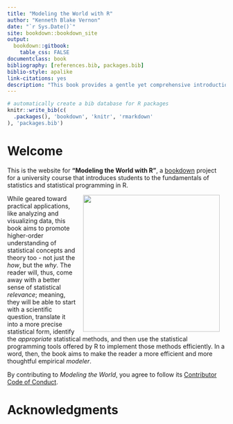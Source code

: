 ```yaml
--- 
title: "Modeling the World with R"
author: "Kenneth Blake Vernon"
date: "`r Sys.Date()`"
site: bookdown::bookdown_site
output: 
  bookdown::gitbook:
    table_css: FALSE
documentclass: book
bibliography: [references.bib, packages.bib]
biblio-style: apalike
link-citations: yes
description: "This book provides a gentle yet comprehensive introduction to doing basic statistics in R."
---
```


```r
# automatically create a bib database for R packages
knitr::write_bib(c(
  .packages(), 'bookdown', 'knitr', 'rmarkdown'
), 'packages.bib')
```

# Welcome {-}

This is the website for __"Modeling the World with R"__, a [bookdown](https://bookdown.org/) project for a university course that introduces students to the fundamentals of statistics and statistical programming in R.  

<img src="images/book_cover.png" width="315" height="315" align="right" style="margin: 0 1em 0 1em" />

While geared toward practical applications, like analyzing and visualizing data, this book aims to promote higher-order understanding of statistical concepts and theory too - not just the _how_, but the _why_. The reader will, thus, come away with a better sense of statistical _relevance_; meaning, they will be able to start with a scientific question, translate it into a more precise statistical form, identify the _appropriate_ statistical methods, and then use the statistical programming tools offered by R to implement those methods efficiently. In a word, then, the book aims to make the reader a more efficient and more thoughtful empirical _modeler_.  

<!-- book is also free and open source, licensed under the Creative Commons ... -->

By contributing to _Modeling the World_, you agree to follow its [Contributor Code of Conduct](https://github.com/kbvernon/modtheworld/blob/main/CODE_OF_CONDUCT.md). 

# Acknowledgments {-}

